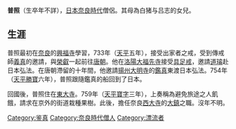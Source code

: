 {{unreferenced|time=2016-12-04T04:31:49+00:00}}
{{japanese|japanese=普照|kana=ふしょう|romaji=Fushō}}
'''普照'''（生卒年不詳），[[日本|日本]][[奈良時代|奈良時代]]僧侶。其母為白猪与吕志的女兒。

==生涯==
普照最初在[[奈良市|奈良]]的[[興福寺|興福寺]]學習，733年（[[天平|天平]]五年），接受出家者之戒，受到傳戒師[[義真|義真]]的邀請，與[[榮叡|榮叡]]一起前往[[唐朝|唐朝]]。他在[[洛陽|洛陽]][[大福先寺|大福先寺]]接受[[具足戒|具足戒]]，邀請[[道璿|道璿]]赴日本弘法。在唐朝滯留的十年間，他邀請[[揚州大明寺|揚州大明寺]]的[[鑑真|鑑真]]東渡日本弘法。754年（[[天平勝寶|天平勝寶]]六年），普照跟隨鑑真的船回到了日本。

回國後，普照住在[[東大寺|東大寺]]。759年（[[天平寶字|天平寶字]]三年），上奏稱為避免旅途之人飢餓，請求在京外的街道栽種果樹。此後，擔任奈良[[西大寺|西大寺]]的[[大鎮|大鎮]]之職。沒年不明。

{{Buddhism-stub}}
{{Japanese-history-stub}}
[[Category:鉴真|Category:鉴真]]
[[Category:奈良時代僧人|Category:奈良時代僧人]]
[[Category:漂流者|Category:漂流者]]